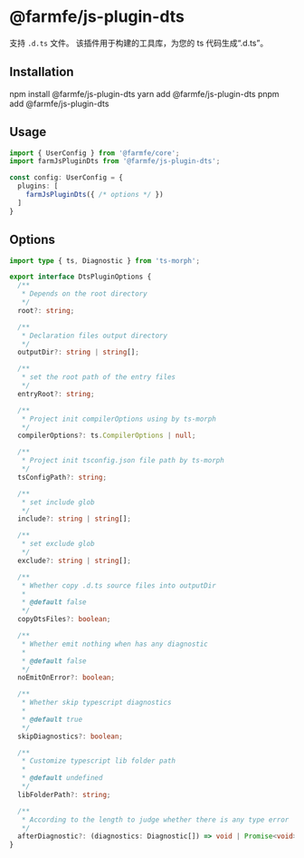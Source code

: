 
# @farmfe/js-plugin-dts
支持 `.d.ts` 文件。 该插件用于构建的工具库，为您的 ts 代码生成“.d.ts”。

## Installation

<Tabs>
  <TabItem value="npm" label="npm">
    <CodeBlock>npm install @farmfe/js-plugin-dts</CodeBlock>
  </TabItem>
  <TabItem value="yarn" label="yarn">
    <CodeBlock>yarn add @farmfe/js-plugin-dts</CodeBlock>
  </TabItem>
  <TabItem value="pnpm" label="pnpm">
    <CodeBlock>pnpm add @farmfe/js-plugin-dts</CodeBlock>
  </TabItem>
</Tabs>

## Usage
```ts {2,6}
import { UserConfig } from '@farmfe/core';
import farmJsPluginDts from '@farmfe/js-plugin-dts';

const config: UserConfig = {
  plugins: [
    farmJsPluginDts({ /* options */ })
  ]
}
```

## Options
```ts
import type { ts, Diagnostic } from 'ts-morph';

export interface DtsPluginOptions {
  /**
   * Depends on the root directory
   */
  root?: string;

  /**
   * Declaration files output directory
   */
  outputDir?: string | string[];

  /**
   * set the root path of the entry files
   */
  entryRoot?: string;

  /**
   * Project init compilerOptions using by ts-morph
   */
  compilerOptions?: ts.CompilerOptions | null;

  /**
   * Project init tsconfig.json file path by ts-morph
   */
  tsConfigPath?: string;

  /**
   * set include glob
   */
  include?: string | string[];

  /**
   * set exclude glob
   */
  exclude?: string | string[];

  /**
   * Whether copy .d.ts source files into outputDir
   *
   * @default false
   */
  copyDtsFiles?: boolean;

  /**
   * Whether emit nothing when has any diagnostic
   *
   * @default false
   */
  noEmitOnError?: boolean;

  /**
   * Whether skip typescript diagnostics
   *
   * @default true
   */
  skipDiagnostics?: boolean;

  /**
   * Customize typescript lib folder path
   *
   * @default undefined
   */
  libFolderPath?: string;

  /**
   * According to the length to judge whether there is any type error
   */
  afterDiagnostic?: (diagnostics: Diagnostic[]) => void | Promise<void>;
}

```
